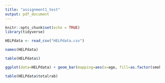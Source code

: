 ```yaml
---
title: "assignment1_test"
output: pdf_document
---
```


```r
knitr::opts_chunk$set(echo = TRUE)
library(tidyverse)
```

```r
HELPdata <- read_csv("HELPdata.csv")

names(HELPdata)

table(HELPdata$)

ggplot(data=HELPdata) + geom_bar(mapping=aes(x=age, fill=as.factor(smoker)))

table(HELPdata$totalrab)
```


